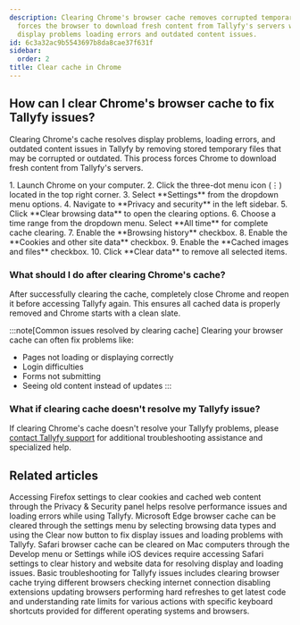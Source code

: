 ```yaml
---
description: Clearing Chrome's browser cache removes corrupted temporary files and
  forces the browser to download fresh content from Tallyfy's servers which resolves
  display problems loading errors and outdated content issues.
id: 6c3a32ac9b5543697b8da8cae37f631f
sidebar:
  order: 2
title: Clear cache in Chrome
---
```



## How can I clear Chrome's browser cache to fix Tallyfy issues?

Clearing Chrome's cache resolves display problems, loading errors, and outdated content issues in Tallyfy by removing stored temporary files that may be corrupted or outdated. This process forces Chrome to download fresh content from Tallyfy's servers.

<Steps>
1. Launch Chrome on your computer.
2. Click the three-dot menu icon (⋮) located in the top right corner.
3. Select **Settings** from the dropdown menu options.
4. Navigate to **Privacy and security** in the left sidebar.
5. Click **Clear browsing data** to open the clearing options.
6. Choose a time range from the dropdown menu. Select **All time** for complete cache clearing.
7. Enable the **Browsing history** checkbox.
8. Enable the **Cookies and other site data** checkbox.
9. Enable the **Cached images and files** checkbox.
10. Click **Clear data** to remove all selected items.
</Steps>

### What should I do after clearing Chrome's cache?

After successfully clearing the cache, completely close Chrome and reopen it before accessing Tallyfy again. This ensures all cached data is properly removed and Chrome starts with a clean slate.

:::note[Common issues resolved by clearing cache]
Clearing your browser cache can often fix problems like:
- Pages not loading or displaying correctly
- Login difficulties
- Forms not submitting
- Seeing old content instead of updates
:::

### What if clearing cache doesn't resolve my Tallyfy issue?

If clearing Chrome's cache doesn't resolve your Tallyfy problems, please [contact Tallyfy support](https://tallyfy.com/contact-us/) for additional troubleshooting assistance and specialized help.


## Related articles
<CardGrid>
<LinkTitleCard header="<b>Troubleshooting > Clear cache in Firefox</b>" href="/products/pro/miscellaneous/troubleshooting/clear-cache-firefox/" > Accessing Firefox settings to clear cookies and cached web content through the Privacy & Security panel helps resolve performance issues and loading errors while using Tallyfy. </LinkTitleCard>
<LinkTitleCard header="<b>Troubleshooting > Clear cache in Edge</b>" href="/products/pro/miscellaneous/troubleshooting/clear-cache-edge/" > Microsoft Edge browser cache can be cleared through the settings menu by selecting browsing data types and using the Clear now button to fix display issues and loading problems with Tallyfy. </LinkTitleCard>
<LinkTitleCard header="<b>Troubleshooting > Clear cache in Safari</b>" href="/products/pro/miscellaneous/troubleshooting/clear-cache-safari/" > Safari browser cache can be cleared on Mac computers through the Develop menu or Settings while iOS devices require accessing Safari settings to clear history and website data for resolving display and loading issues. </LinkTitleCard>
<LinkTitleCard header="<b>Miscellaneous > Troubleshooting</b>" href="/products/pro/miscellaneous/troubleshooting/" > Basic troubleshooting for Tallyfy issues includes clearing browser cache trying different browsers checking internet connection disabling extensions updating browsers performing hard refreshes to get latest code and understanding rate limits for various actions with specific keyboard shortcuts provided for different operating systems and browsers. </LinkTitleCard>
</CardGrid>